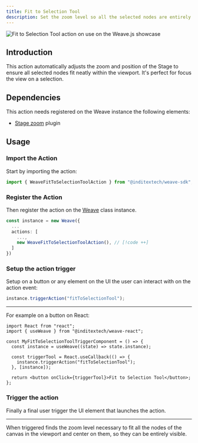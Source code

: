 ```yaml
---
title: Fit to Selection Tool
description: Set the zoom level so all the selected nodes are entirely visible on the screen
---
```


![Fit to Selection Tool action on use on the Weave.js showcase](/images/actions/fit-to-selection-tool.gif)

## Introduction

This action automatically adjusts the zoom and position of the Stage to ensure all
selected nodes fit neatly within the viewport. It's perfect for focus the view on a
selection.

## Dependencies

This action needs registered on the Weave instance the following elements:

- [Stage zoom](/docs/main/build/plugins/stage-zoom) plugin

## Usage

<div className="fd-steps">

<div className="[&_h3]:fd-step">

### Import the Action

Start by importing the action:

```ts
import { WeaveFitToSelectionToolAction } from "@inditextech/weave-sdk";
```

</div>

<div className='[&_h3]:fd-step'>

### Register the Action

Then register the action on the [Weave](/docs/sdk/api-reference/weave) class instance.

```ts
const instance = new Weave({
  ...
  actions: [
    ...,
    new WeaveFitToSelectionToolAction(), // [!code ++]
  ]
})
```

</div>

<div className='[&_h3]:fd-step'>

### Setup the action trigger

Setup on a button or any element on the UI the user can interact with on the action event:

```ts
instance.triggerAction("fitToSelectionTool");
```

---

For example on a button on React:

```tsx
import React from "react";
import { useWeave } from "@inditextech/weave-react";

const MyFitToSelectionToolTriggerComponent = () => {
  const instance = useWeave((state) => state.instance);

  const triggerTool = React.useCallback(() => {
    instance.triggerAction("fitToSelectionTool");
  }, [instance]);

  return <button onClick={triggerTool}>Fit to Selection Tool</button>;
};
```

### Trigger the action

Finally a final user trigger the UI element that launches the action.

---

When triggered finds the zoom level necessary to fit all the nodes of the canvas in the
viewport and center on them, so they can be entirely visible.

</div>

</div>
